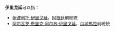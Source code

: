 '''伊里戈延'''可以指：
* [[伊波利托·伊里戈延|伊波利托·伊里戈延]]，[[阿根廷|阿根廷]]前總統
* [[阿尔瓦罗·恩里克·阿尔苏·伊里戈延|阿尔瓦罗·恩里克·阿尔苏·伊里戈延]]，[[瓜地馬拉|瓜地馬拉]]前總統

{{disambig|Y|Cat=四字人名消歧义}}